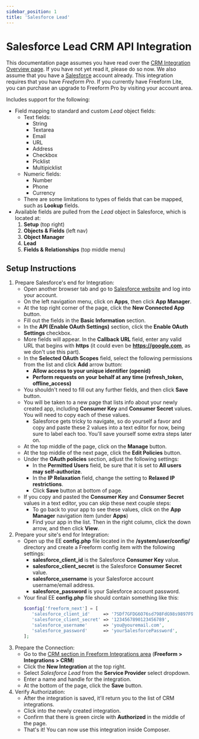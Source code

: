 ```yaml
---
sidebar_position: 1
title: 'Salesforce Lead'
---
```


# Salesforce Lead CRM API Integration

This documentation page assumes you have read over the [CRM Integration Overview page](../../integrations/crm/index.mdx). If you have not yet read it, please do so now. We also assume that you have a [Salesforce](https://www.salesforce.com) account already. This integration requires that you have _Freeform Pro_. If you currently have Freeform Lite, you can purchase an upgrade to Freeform Pro by visiting your account area.

Includes support for the following:

- Field mapping to standard and custom _Lead_ object fields:
  - Text fields:
    - String
    - Textarea
    - Email
    - URL
    - Address
    - Checkbox
    - Picklist
    - Multipicklist
  - Numeric fields:
    - Number
    - Phone
    - Currency
  - There are some limitations to types of fields that can be mapped, such as **Lookup** fields.
- Available fields are pulled from the _Lead_ object in Salesforce, which is located at:
  1.  **Setup** (top right)
  2.  **Objects & Fields** (left nav)
  3.  **Object Manager**
  4.  **Lead**
  5.  **Fields & Relationships** (top middle menu)

## Setup Instructions

1. Prepare Salesforce's end for Integration:
   - Open another browser tab and go to [Salesforce website](https://login.salesforce.com) and log into your account.
   - On the left navigation menu, click on **Apps**, then click **App Manager**.
   - At the top right corner of the page, click the **New Connected App** button.
   - Fill out the fields in the **Basic Information** section.
   - In the **API (Enable OAuth Settings)** section, click the **Enable OAuth Settings** checkbox.
   - More fields will appear. In the **Callback URL** field, enter any valid URL that begins with **https** (it could even be **https://google.com**, as we don't use this part).
   - In the **Selected OAuth Scopes** field, select the following permissions from the list and click **Add** arrow button:
     - **Allow access to your unique identifier (openid)**
     - **Perform requests on your behalf at any time (refresh_token, offline_access)**
   - You shouldn't need to fill out any further fields, and then click **Save** button.
   - You will be taken to a new page that lists info about your newly created app, including **Consumer Key** and **Consumer Secret** values. You will need to copy each of these values.
     - Salesforce gets tricky to navigate, so do yourself a favor and copy and paste these 2 values into a text editor for now, being sure to label each too. You'll save yourself some extra steps later on.
   - At the top middle of the page, click on the **Manage** button.
   - At the top middle of the next page, click the **Edit Policies** button.
   - Under the **OAuth policies** section, adjust the following settings:
     - In the **Permitted Users** field, be sure that it is set to **All users may self-authorize**.
     - In the **IP Relaxation** field, change the setting to **Relaxed IP restrictions**.
     - Click **Save** button at bottom of page.
   - If you copy and pasted the **Consumer Key** and **Consumer Secret** values in a text editor, you can skip these next couple steps:
     - To go back to your app to see these values, click on the **App Manager** navigation item (under **Apps**)
     - Find your app in the list. Then in the right column, click the down arrow, and then click **View**.
2. Prepare your site's end for Integration:
   - Open up the EE **config.php** file located in the **/system/user/config/** directory and create a Freeform config item with the following settings:
     - **salesforce_client_id** is the Salesforce **Consumer Key** value.
     - **salesforce_client_secret** is the Salesforce **Consumer Secret** value.
     - **salesforce_username** is your Salesforce account username/email address.
     - **salesforce_password** is your Salesforce account password.
   - Your final EE **config.php** file should contain something like this:
     ```php
     $config['freeform_next'] = [
     	'salesforce_client_id'     => '7SDf7GFDG6O76sd798FdG98s9897F9G7dSFDF9G7sd980G8dfG9FG_aSD650g8dsh7D98g79Fs98ds0788Ps',
     	'salesforce_client_secret' => '1234567890123456789',
     	'salesforce_username'      => 'you@youremail.com',
     	'salesforce_password'      => 'yourSalesforcePassword',
     ];
     ```
3. Prepare the Connection:
   - Go to the [CRM section in Freeform Integrations area](../../integrations/crm/index.mdx) (**Freeform > Integrations > CRM**)
   - Click the **New Integration** at the top right.
   - Select _Salesforce Lead_ from the **Service Provider** select dropdown.
   - Enter a name and handle for the integration.
   - At the bottom of the page, click the **Save** button.
4. Verify Authorization:
   - After the integration is saved, it'll return you to the list of CRM integrations.
   - Click into the newly created integration.
   - Confirm that there is green circle with **Authorized** in the middle of the page.
   - That's it! You can now use this integration inside Composer.
